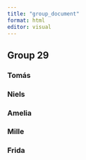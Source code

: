 ```yaml
---
title: "group_document"
format: html
editor: visual
---
```


## Group 29

### Tomás

### Niels

### Amelia

### Mille

### Frida
